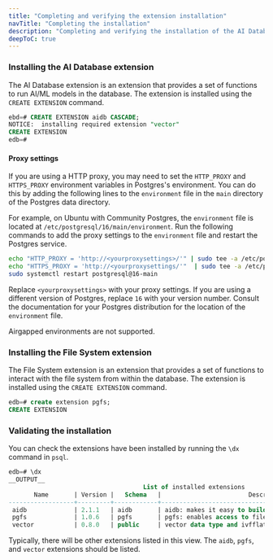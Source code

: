 ```yaml
---
title: "Completing and verifying the extension installation"
navTitle: "Completing the installation"
description: "Completing and verifying the installation of the AI Database and File System extensions."
deepToC: true
---
```


### Installing the AI Database extension

The AI Database extension is an extension that provides a set of functions to run AI/ML models in the database. The extension is installed using the `CREATE EXTENSION` command.

```sql
ebd=# CREATE EXTENSION aidb CASCADE;
NOTICE:  installing required extension "vector"
CREATE EXTENSION
edb=#
```

#### Proxy settings

If you are using a HTTP proxy, you may need to set the `HTTP_PROXY` and `HTTPS_PROXY` environment variables in Postgres's environment. You can do this by adding the following lines to the `environment` file in the `main` directory of the Postgres data directory.

For example, on Ubuntu with Community Postgres, the `environment` file is located at `/etc/postgresql/16/main/environment`. Run the following commands to add the proxy settings to the `environment` file and restart the Postgres service.

```bash
echo "HTTP_PROXY = 'http://<yourproxysettings>/'" | sudo tee -a /etc/postgresql/16/main/environment
echo "HTTPS_PROXY = 'http://<yourproxysettings/'"  | sudo tee -a /etc/postgresql/16/main/environment
sudo systemctl restart postgresql@16-main
```

Replace `<yourproxysettings>` with your proxy settings. If you are using a different version of Postgres, replace `16` with your version number. Consult the documentation for your Postgres distribution for the location of the `environment` file.

Airgapped environments are not supported.

### Installing the File System extension

The File System extension is an extension that provides a set of functions to interact with the file system from within the database. The extension is installed using the `CREATE EXTENSION` command.

```sql
edb=# create extension pgfs;
CREATE EXTENSION
```

### Validating the installation

You can check the extensions have been installed by running the `\dx` command in `psql`.

```sql
edb=# \dx
__OUTPUT__
                                     List of installed extensions
       Name       | Version |   Schema   |                        Description
------------------+---------+------------+------------------------------------------------------------
 aidb             | 2.1.1   | aidb       | aidb: makes it easy to build AI applications with postgres
 pgfs             | 1.0.6   | pgfs       | pgfs: enables access to filesystem-like storage locations
 vector           | 0.8.0   | public     | vector data type and ivfflat and hnsw access methods
```

Typically, there will be other extensions listed in this view. The `aidb`, `pgfs`, and `vector` extensions should be listed.
